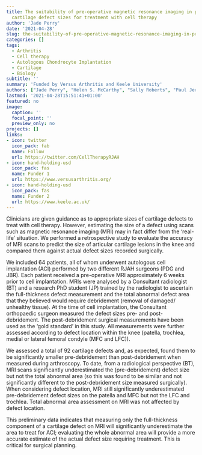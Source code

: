 ```yaml
---
title: The suitability of pre-operative magnetic resonance imaging in predicting accurate
  cartilage defect sizes for treatment with cell therapy
author: 'Jade Perry'
date: '2021-04-28'
slug: the-suitability-of-pre-operative-magnetic-resonance-imaging-in-predicting-accurate-cartilage-defect-sizes-for-treatment-with-cell-therapy
categories: []
tags:
  - Arthritis
  - Cell therapy
  - Autologous Chondrocyte Implantation
  - Cartilage
  - Biology
subtitle: ''
summary: 'Funded by Versus Arthritis and Keele University'
authors: ["Jade Perry", "Helen S. McCarthy", "Sally Roberts", "Paul Jermin", "Peter D. Gallacher", "James B. Richardson", "Michael Williams", "Bernhard Tins"]
lastmod: '2021-04-28T15:51:41+01:00'
featured: no
image:
  caption: ''
  focal_point: ''
  preview_only: no
projects: []
links:
- icon: twitter
  icon_pack: fab
  name: Follow
  url: https://twitter.com/CellTherapyRJAH
- icon: hand-holding-usd
  icon_pack: fas
  name: Funder 1
  url: https://www.versusarthritis.org/
- icon: hand-holding-usd
  icon_pack: fas
  name: Funder 2
  url: https://www.keele.ac.uk/
---
```


Clinicians are given guidance as to appropriate sizes of cartilage defects to treat with cell therapy. 
However, estimating the size of a defect using scans such as magnetic resonance imaging (MRI) may in fact differ from the 'real-life' situation. 
We performed a retrospective study to evaluate the accuracy of MRI scans to predict the size of articular cartilage lesions in the knee and compared them against actual defect sizes recorded surgically.  

We included 64 patients, all of whom underwent autologous cell implantation (ACI) performed by two different RJAH surgeons (PDG and JBR). 
Each patient received a pre-operative MRI approximately 6 weeks prior to cell implantation. 
MRIs were analysed by a Consultant radiologist (BT) and a research PhD student (JP) trained by the radiologist to ascertain the full-thickness defect measurement and the total abnormal defect area that they believed would require debridement (removal of damaged/ unhealthy tissue). 
At the time of cell implantation, the Consultant orthopaedic surgeon measured the defect sizes pre- and post-debridement. 
The post-debridement surgical measurements have been used as the 'gold standard' in this study.
All measurements were further assessed according to defect location within the knee (patella, trochlea, medial or lateral femoral condyle (MFC and LFC)).

We assessed a total of 92 cartilage defects and, as expected, found them to be significantly smaller pre-debridement than post-debridement when measured during arthroscopy. 
To date, from a radiological perspective (BT), MRI scans significantly underestimated the (pre-debridement) defect size but not the total abnormal area (so this was found to be similar and not significantly different to the post-debridement size measured surgically).  
When considering defect location, MRI still significantly underestimated pre-debridement defect sizes on the patella and MFC but not the LFC and trochlea. 
Total abnormal area assessment on MRI was not affected by defect location.  

This preliminary data indicates that measuring only the full-thickness component of a cartilage defect on MRI will significantly underestimate the area to treat for ACI; evaluating the whole abnormal area will provide a more accurate estimate of the actual defect size requiring treatment. This is critical for surgical planning.
